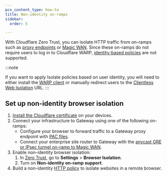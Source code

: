 ```yaml
---
pcx_content_type: how-to
title: Non-identity on-ramps
sidebar:
  order: 5

---
```


With Cloudflare Zero Trust, you can isolate HTTP traffic from on-ramps such as [proxy endpoints](/cloudflare-one/connections/connect-devices/agentless/pac-files/) or [Magic WAN](/magic-wan/zero-trust/cloudflare-gateway/). Since these on-ramps do not require users to log in to Cloudflare WARP, [identity-based policies](/cloudflare-one/policies/gateway/identity-selectors/) are not supported.

:::note

If you want to apply Isolate policies based on user identity, you will need to either install the [WARP client](/cloudflare-one/connections/connect-devices/warp/) or manually redirect users to the [Clientless Web Isolation](/cloudflare-one/policies/browser-isolation/setup/clientless-browser-isolation/) URL. 
:::

## Set up non-identity browser isolation

1. [Install the Cloudflare certificate](/cloudflare-one/connections/connect-devices/warp/user-side-certificates/) on your devices.
2. Connect your infrastructure to Gateway using one of the following on-ramps:
   * Configure your browser to forward traffic to a Gateway proxy endpoint with [PAC files](/cloudflare-one/connections/connect-devices/agentless/pac-files/).
   * Connect your enterprise site router to Gateway with the [anycast GRE or IPsec tunnel on-ramp to Magic WAN](/magic-wan/zero-trust/cloudflare-gateway/).
3. Enable non-identity browser isolation:
   1. In [Zero Trust](https://one.dash.cloudflare.com/), go to **Settings** > **Browser Isolation**.
   2. Turn on **Non-identity on-ramp support**.
4. Build a non-identity [HTTP policy](/cloudflare-one/policies/browser-isolation/isolation-policies/) to isolate websites in a remote browser.
